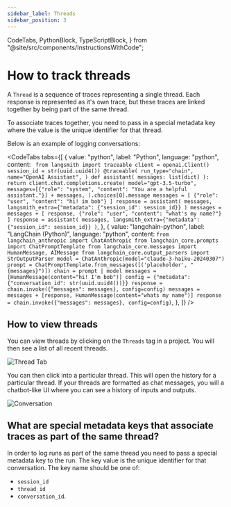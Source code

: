 ```yaml
---
sidebar_label: Threads
sidebar_position: 3
---
```


  CodeTabs,
  PythonBlock,
  TypeScriptBlock,
} from "@site/src/components/InstructionsWithCode";

# How to track threads

A `Thread` is a sequence of traces representing a single thread. Each response is represented as it's own trace, but these traces are linked together by being part of the same thread.

To associate traces together, you need to pass in a special metadata key where the value is the unique identifier for that thread.

Below is an example of logging conversations:

<CodeTabs
tabs={[
    {
    value: "python",
    label: "Python",
    language: "python",
    content: `
from langsmith import traceable
client = openai.Client()
session_id = str(uuid.uuid4())
@traceable(
    run_type="chain",
    name="OpenAI Assistant",
)
def assistant(
    messages: list[dict]
):
    return client.chat.completions.create(
        model="gpt-3.5-turbo",
        messages=[{"role": "system", "content": "You are a helpful assistant."}] + messages,
    ).choices[0].message
messages = [
    {"role": "user", "content": "hi! im bob"}
]
response = assistant(
    messages,
    langsmith_extra={"metadata": {"session_id": session_id}}
)
messages = messages + [
    response,
    {"role": "user", "content": "what's my name?"}
]
response = assistant(
    messages,
    langsmith_extra={"metadata": {"session_id": session_id}}
)`,
    },
    {
    value: "langchain-python",
    label: "LangChain (Python)",
    language: "python",
    content: `from langchain_anthropic import ChatAnthropic
from langchain_core.prompts import ChatPromptTemplate
from langchain_core.messages import HumanMessage, AIMessage
from langchain_core.output_parsers import StrOutputParser
model = ChatAnthropic(model="claude-3-haiku-20240307")
prompt = ChatPromptTemplate.from_messages([('placeholder', "{messages}")])
chain = prompt | model
messages = [HumanMessage(content="hi! I'm bob")]
config = {"metadata": {"conversation_id": str(uuid.uuid4())}}
response = chain.invoke({"messages": messages}, config=config)
messages = messages + [response, HumanMessage(content="whats my name")]
response = chain.invoke({"messages": messages}, config=config)`,
    },
]}
/>



## How to view threads

You can view threads by clicking on the `Threads` tag in a project. You will then see a list of all recent threads.

![Thread Tab](../static/convo_tab.png)

You can then click into a particular thread. This will open the history for a particular thread. If your threads are formatted as chat messages, you will a chatbot-like UI where you can see a history of inputs and outputs.

![Conversation](../static/convo.png)


## What are special metadata keys that associate traces as part of the same thread?

In order to log runs as part of the same thread you need to pass a special metadata key to the run. The key value is the unique identifier for that conversation.
The key name should be one of:

- `session_id`
- `thread_id`
- `conversation_id`.

